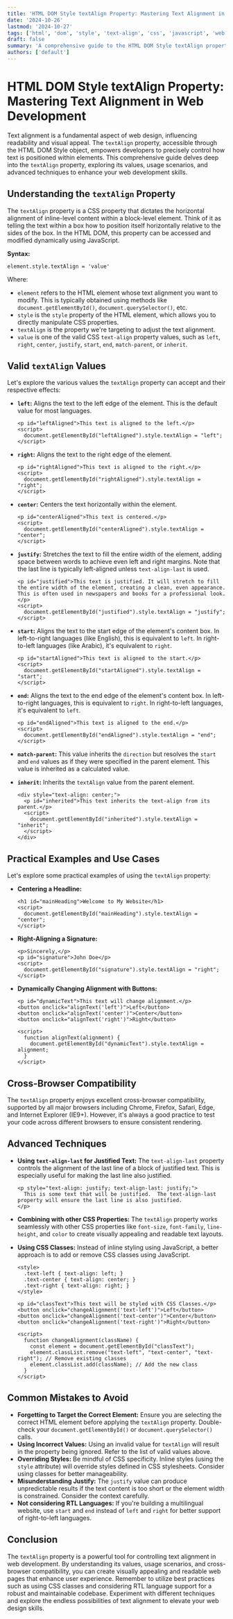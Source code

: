 ```yaml
---
title: 'HTML DOM Style textAlign Property: Mastering Text Alignment in Web Development'
date: '2024-10-26'
lastmod: '2024-10-27'
tags: ['html', 'dom', 'style', 'text-align', 'css', 'javascript', 'web development', 'frontend']
draft: false
summary: 'A comprehensive guide to the HTML DOM Style textAlign property, covering its usage, practical examples, cross-browser compatibility, and advanced techniques for text alignment in web development.'
authors: ['default']
---
```


# HTML DOM Style textAlign Property: Mastering Text Alignment in Web Development

Text alignment is a fundamental aspect of web design, influencing readability and visual appeal. The `textAlign` property, accessible through the HTML DOM Style object, empowers developers to precisely control how text is positioned within elements. This comprehensive guide delves deep into the `textAlign` property, exploring its values, usage scenarios, and advanced techniques to enhance your web development skills.

## Understanding the `textAlign` Property

The `textAlign` property is a CSS property that dictates the horizontal alignment of inline-level content within a block-level element. Think of it as telling the text within a box how to position itself horizontally relative to the sides of the box. In the HTML DOM, this property can be accessed and modified dynamically using JavaScript.

**Syntax:**

```plaintext
element.style.textAlign = 'value'
```

Where:

- `element` refers to the HTML element whose text alignment you want to modify. This is typically obtained using methods like `document.getElementById()`, `document.querySelector()`, etc.
- `style` is the `style` property of the HTML element, which allows you to directly manipulate CSS properties.
- `textAlign` is the property we're targeting to adjust the text alignment.
- `value` is one of the valid CSS `text-align` property values, such as `left`, `right`, `center`, `justify`, `start`, `end`, `match-parent`, or `inherit`.

## Valid `textAlign` Values

Let's explore the various values the `textAlign` property can accept and their respective effects:

- **`left`:** Aligns the text to the left edge of the element. This is the default value for most languages.

  ```plaintext
  <p id="leftAligned">This text is aligned to the left.</p>
  <script>
    document.getElementById("leftAligned").style.textAlign = "left";
  </script>
  ```

- **`right`:** Aligns the text to the right edge of the element.

  ```plaintext
  <p id="rightAligned">This text is aligned to the right.</p>
  <script>
    document.getElementById("rightAligned").style.textAlign = "right";
  </script>
  ```

- **`center`:** Centers the text horizontally within the element.

  ```plaintext
  <p id="centerAligned">This text is centered.</p>
  <script>
    document.getElementById("centerAligned").style.textAlign = "center";
  </script>
  ```

- **`justify`:** Stretches the text to fill the entire width of the element, adding space between words to achieve even left and right margins. Note that the last line is typically left-aligned unless `text-align-last` is used.

  ```plaintext
  <p id="justified">This text is justified. It will stretch to fill the entire width of the element, creating a clean, even appearance. This is often used in newspapers and books for a professional look.</p>
  <script>
    document.getElementById("justified").style.textAlign = "justify";
  </script>
  ```

- **`start`:** Aligns the text to the start edge of the element's content box. In left-to-right languages (like English), this is equivalent to `left`. In right-to-left languages (like Arabic), it's equivalent to `right`.

  ```plaintext
  <p id="startAligned">This text is aligned to the start.</p>
  <script>
    document.getElementById("startAligned").style.textAlign = "start";
  </script>
  ```

- **`end`:** Aligns the text to the end edge of the element's content box. In left-to-right languages, this is equivalent to `right`. In right-to-left languages, it's equivalent to `left`.

  ```plaintext
  <p id="endAligned">This text is aligned to the end.</p>
  <script>
    document.getElementById("endAligned").style.textAlign = "end";
  </script>
  ```

- **`match-parent`:** This value inherits the `direction` but resolves the `start` and `end` values as if they were specified in the parent element. This value is inherited as a calculated value.

- **`inherit`:** Inherits the `textAlign` value from the parent element.

  ```plaintext
  <div style="text-align: center;">
    <p id="inherited">This text inherits the text-align from its parent.</p>
    <script>
      document.getElementById("inherited").style.textAlign = "inherit";
    </script>
  </div>
  ```

## Practical Examples and Use Cases

Let's explore some practical examples of using the `textAlign` property:

- **Centering a Headline:**

  ```plaintext
  <h1 id="mainHeading">Welcome to My Website</h1>
  <script>
    document.getElementById("mainHeading").style.textAlign = "center";
  </script>
  ```

- **Right-Aligning a Signature:**

  ```plaintext
  <p>Sincerely,</p>
  <p id="signature">John Doe</p>
  <script>
    document.getElementById("signature").style.textAlign = "right";
  </script>
  ```

- **Dynamically Changing Alignment with Buttons:**

  ```plaintext
  <p id="dynamicText">This text will change alignment.</p>
  <button onclick="alignText('left')">Left</button>
  <button onclick="alignText('center')">Center</button>
  <button onclick="alignText('right')">Right</button>

  <script>
    function alignText(alignment) {
      document.getElementById("dynamicText").style.textAlign = alignment;
    }
  </script>
  ```

## Cross-Browser Compatibility

The `textAlign` property enjoys excellent cross-browser compatibility, supported by all major browsers including Chrome, Firefox, Safari, Edge, and Internet Explorer (IE9+). However, it's always a good practice to test your code across different browsers to ensure consistent rendering.

## Advanced Techniques

- **Using `text-align-last` for Justified Text:** The `text-align-last` property controls the alignment of the last line of a block of justified text. This is especially useful for making the last line also justified.

  ```plaintext
  <p style="text-align: justify; text-align-last: justify;">
    This is some text that will be justified.  The text-align-last property will ensure the last line is also justified.
  </p>
  ```

- **Combining with other CSS Properties:** The `textAlign` property works seamlessly with other CSS properties like `font-size`, `font-family`, `line-height`, and `color` to create visually appealing and readable text layouts.

- **Using CSS Classes:** Instead of inline styling using JavaScript, a better approach is to add or remove CSS classes using JavaScript.

  ```plaintext
  <style>
    .text-left { text-align: left; }
    .text-center { text-align: center; }
    .text-right { text-align: right; }
  </style>

  <p id="classText">This text will be styled with CSS Classes.</p>
  <button onclick="changeAlignment('text-left')">Left</button>
  <button onclick="changeAlignment('text-center')">Center</button>
  <button onclick="changeAlignment('text-right')">Right</button>

  <script>
    function changeAlignment(className) {
      const element = document.getElementById("classText");
      element.classList.remove("text-left", "text-center", "text-right"); // Remove existing classes
      element.classList.add(className); // Add the new class
    }
  </script>
  ```

## Common Mistakes to Avoid

- **Forgetting to Target the Correct Element:** Ensure you are selecting the correct HTML element before applying the `textAlign` property. Double-check your `document.getElementById()` or `document.querySelector()` calls.
- **Using Incorrect Values:** Using an invalid value for `textAlign` will result in the property being ignored. Refer to the list of valid values above.
- **Overriding Styles:** Be mindful of CSS specificity. Inline styles (using the `style` attribute) will override styles defined in CSS stylesheets. Consider using classes for better manageability.
- **Misunderstanding Justify:** The `justify` value can produce unpredictable results if the text content is too short or the element width is constrained. Consider the context carefully.
- **Not considering RTL Languages:** If you're building a multilingual website, use `start` and `end` instead of `left` and `right` for better support of right-to-left languages.

## Conclusion

The `textAlign` property is a powerful tool for controlling text alignment in web development. By understanding its values, usage scenarios, and cross-browser compatibility, you can create visually appealing and readable web pages that enhance user experience. Remember to utilize best practices such as using CSS classes and considering RTL language support for a robust and maintainable codebase. Experiment with different techniques and explore the endless possibilities of text alignment to elevate your web design skills.
